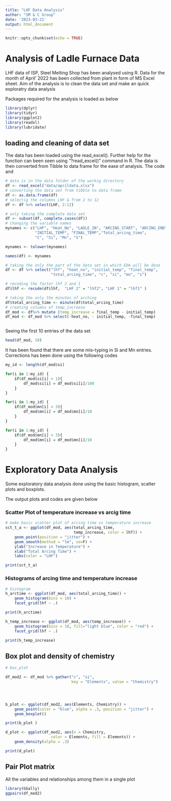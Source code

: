 ```yaml
---
title: "LHF Data Analysis"
author: "SM & C Group"
date: '2023-03-21'
output: html_document
---
```


```r
knitr::opts_chunk$set(echo = TRUE)
```

# Analysis of Ladle Furnace Data 

LHF data of ISP, Steel Melting Shop has been analysed using R. Data for the month of April' 2022 has been collected from plant in form of MS Excel sheet. 
Aim of the analysis is to clean the data set and make an quick exploratry data analysis

Packages required for the analysis is loaded as below

```r
library(dplyr)
library(tidyr)
library(ggplot2)
library(readxl)
library(lubridate)
```

## loading and cleaning of data set

The data has been loaded using the read_excel(). Further help for the function can been seen using "?read_excel()" command in R. The data is then converted from Tibble to data frame for the ease of analysis. The code and 




```r
# data is in the data folder of the workig directory
df <- read_excel("data/aprildata.xlsx")
# converting the data set from tibble to data frame
df <- as.data.frame(df)
# selectig the columns LHF & from 2 to 12
df <- df %>% select(LHF, 2:12)

# only taking the complete data set
df <- subset(df, complete.cases(df))
# changing the variable names
mynames <- c("LHF", "Heat_No", "LADLE_IN", "ARCING_START", "ARCING_END", 
             "INITIAL_TEMP", "FINAL_TEMP","Total_arcing_time", 
             "C", "Si", "Mn", "S")

mynames <- tolower(mynames)

names(df) <- mynames

# taking the only the part of the data set in which EDA will be done
df <- df %>% select("lhf", "heat_no", "initial_temp", "final_temp", 
                    "total_arcing_time", "c", "si", "mn", "s")

# recoding the factor lhf 2 and 1
df$lhf <- recode(df$lhf,  "LHF 2" = "lhf2", "LHF 1" = "lhf1" )

# taking the only the minutes of arching
df$total_arcing_time <- minute(df$total_arcing_time)
# creating columns of temp_increase
df_mod <- df%>% mutate (temp_increase = final_temp - initial_temp)
df_mod <- df_mod %>% select(-heat_no, - initial_temp, -final_temp)



```


 Seeing the first 10 entries of the data set
 
```r
head(df_mod, 10)
```
 
 It has been found that there are some mis-typing in Si and Mn entries. Corrections has been done using the following codes
 
```r
my_id <- length(df_mod$si)

for(i in 1:my_id) {
    if(df_mod$si[i] > 1){
        df_mod$si[i] = df_mod$si[i]/100
    }
}

for(i in 1:my_id) {
    if(df_mod$mn[i] > 3){
        df_mod$mn[i] = df_mod$mn[i]/10
    }
}

for(i in 1:my_id) {
    if(df_mod$mn[i] > 3){
        df_mod$mn[i] = df_mod$mn[i]/10
    }
}

```
 
# Exploratory Data Analysis

Some exploratory data analysis done using the basic histogram, scatter plots and boxplots. 

The output plots and codes are given below

### Scatter Plot of temperature increase vs arcig time


```r
# make basic scatter plot of arcing time vs temperature increase
sct_t_a <- ggplot(df_mod, aes(total_arcing_time, 
                              temp_increase, color = lhf)) +
    geom_point(position = "jitter") + 
    geom_smooth(method = "lm", se=F) + 
    ylab("Increase in Temperature") + 
    xlab("Total Arcing Time") +
    labs(color = "LHF")

print(sct_t_a)
```

### Histograms of arcing time and temperature increase



```r
# histogram
h_arctime <- ggplot(df_mod, aes(total_arcing_time)) + 
    geom_histogram(bins = 10) + 
    facet_grid(lhf ~ .)

print(h_arctime)

```


```r
h_temp_increase <- ggplot(df_mod, aes(temp_increase)) + 
    geom_histogram(bins = 10, fill="light blue", color = "red") + 
    facet_grid(lhf ~ .) 

print(h_temp_increase)
```




## Box plot and density of chemistry


```r
# box_plot

df_mod2 <- df_mod %>% gather("c", "si",  
                             key = "Elements", value = "Chemistry")




b_plot <- ggplot(df_mod2, aes(Elements, Chemistry)) + 
    geom_point(color = "blue", alpha = .3, position = "jitter") +
    geom_boxplot()

print(b_plot )

```


```r
d_plot <- ggplot(df_mod2, aes(x = Chemistry, 
                    color = Elements, fill = Elements)) + 
    geom_density(alpha = .3)

print(d_plot)
```

## Pair Plot matrix

All the variables and relationships among them in a single plot

```r
library(GGally)
ggpairs(df_mod2)
```






